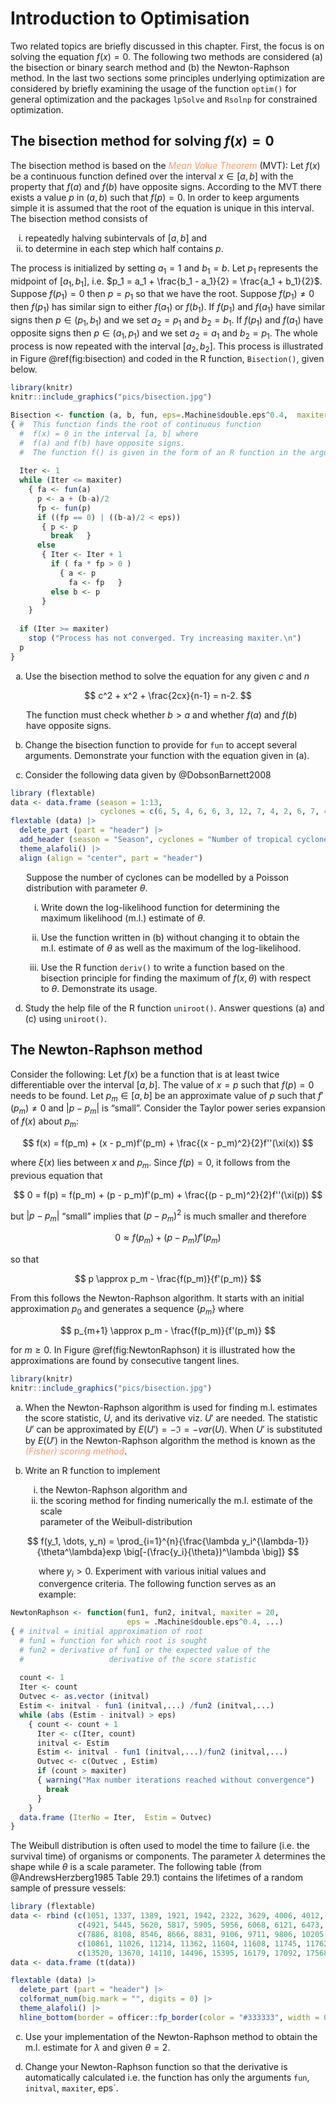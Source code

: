 # Introduction to Optimisation {#optimisation}

Two related topics are briefly discussed in this chapter. First, the focus is on solving the equation $f(x)=0$.  The following two methods are considered (a) the bisection or binary search method and (b) the Newton-Raphson method. In the last two sections some principles underlying optimization are considered by briefly examining the usage of the function `optim()` for general optimization and the packages `lpSolve` and `Rsolnp` for constrained optimization.

## The bisection method for solving $f(x)=0$

The bisection method is based on the *<span style="color:#FF9966">Mean Value Theorem</span>* (MVT):  Let $f(x)$ be a continuous function defined over the interval $x∈[a,b]$ with the property that $f(a)$ and $f(b)$ have opposite signs.  According to the MVT there exists a value $p$ in $(a,b)$ such that $f(p)=0$.  In order to keep arguments simple it is assumed that the root of the equation is unique in this interval. The bisection method consists of

(i)	repeatedly halving subintervals of $[a,b]$ and
(ii) to determine in each step which half contains $p$.

The process is initialized by setting $a_1=1$ and $b_1=b$.  Let $p_1$ represents the midpoint of $[a_1,b_1 ]$, i.e. $p_1 = a_1 + \frac{b_1 - a_1}{2} = \frac{a_1 + b_1}{2}$. Suppose $f(p_1 )=0$ then $p=p_1$ so that we have the root. Suppose $f(p_1) \neq 0$ then $f(p_1)$ has similar sign to either $f(a_1)$ or $f(b_1)$.  If $f(p_1)$ and $f(a_1)$ have similar signs then $p∈(p_1,b_1)$ and we set $a_2=p_1$ and $b_2=b_1$. If $f(p_1)$ and $f(a_1)$ have opposite signs then $p∈(a_1,p_1)$ and we set $a_2=a_1$ and $b_2=p_1$. The whole process is now repeated with the interval $[a_2,b_2]$.   This process is illustrated in Figure \@ref(fig:bisection) and coded in the R function, `Bisection()`, given below.

```r
library(knitr)
knitr::include_graphics("pics/bisection.jpg")
```

```r
Bisection <- function (a, b, fun, eps=.Machine$double.eps^0.4,  maxiter=100) 
{ #  This function finds the root of continuous function   
  #  f(x) = 0 in the interval [a, b] where
  #  f(a) and f(b) have opposite signs.
  #  The function f() is given in the form of an R function in the argument fun
  
  Iter <- 1
  while (Iter <= maxiter)
    { fa <- fun(a)
      p <- a + (b-a)/2
      fp <- fun(p)
      if ((fp == 0) | ((b-a)/2 < eps))
       { p <- p
         break   }
      else
       { Iter <- Iter + 1
         if ( fa * fp > 0 )
           { a <- p
             fa <- fp   }
         else b <- p
       }
    }
  
  if (Iter >= maxiter)
    stop ("Process has not converged. Try increasing maxiter.\n")
  p
}
```

(a) Use the bisection method to solve the equation for any given $c$ and $n$

$$
c^2 + x^2 + \frac{2cx}{n-1} = n-2.
$$

<div style="margin-left: 25px; margin-right: 20px;">
The function must check whether $b>a$ and whether $f(a)$ and $f(b)$ have opposite signs.
</div>

(b)	Change the bisection function to provide for `fun` to accept several arguments. Demonstrate your function with the equation given in (a).

(c)	Consider the following data given by @DobsonBarnett2008

```r
library (flextable)
data <- data.frame (season = 1:13,
                    cyclones = c(6, 5, 4, 6, 6, 3, 12, 7, 4, 2, 6, 7, 4))
flextable (data) |>
  delete_part (part = "header") |>
  add_header (season = "Season", cyclones = "Number of tropical cyclones") |> 
  theme_alafoli() |>
  align (align = "center", part = "header")
```

<div style="margin-left: 25px; margin-right: 20px;">
Suppose the number of cyclones can be modelled by a Poisson distribution with parameter $\theta$.

(i) Write down the log-likelihood function for determining the maximum likelihood (m.l.) estimate of $\theta$.

(ii) 	Use the function written in (b) without changing it to obtain the m.l. estimate of $\theta$ as well as the maximum of the log-likelihood.

(iii)	Use the R function `deriv()` to write a function based on the bisection principle for finding the maximum of $f(x,θ)$ with respect to $\theta$. Demonstrate its usage.

</div>

(d)	Study the help file of the R function `uniroot()`. Answer questions (a) and (c) using `uniroot()`.

## The Newton-Raphson method

Consider the following: Let $f(x)$ be a function that is at least twice differentiable over the interval $[a,b]$. The value of $x=p$ such that $f(p)=0$ needs to be found. Let $p_m∈[a,b]$ be an approximate value of $p$ such that $f'(p_m) \neq 0$ and $|p-p_m|$ is “small”.  Consider the Taylor power series expansion of $f(x)$ about $p_m$:

$$
f(x) = f(p_m) + (x - p_m)f'(p_m) + \frac{(x - p_m)^2}{2}f''(\xi(x))
$$

where $\xi(x)$ lies between $x$ and $p_m$. Since $f(p)=0$, it follows from the previous equation that

$$
0 = f(p) = f(p_m) + (p - p_m)f'(p_m) + \frac{(p - p_m)^2}{2}f''(\xi(p))
$$

but $|p-p_m|$ “small” implies that $(p-p_m )^2$ is much smaller and therefore

$$
0 \approx f(p_m) + (p - p_m)f'(p_m)
$$

so that

$$
p \approx p_m - \frac{f(p_m)}{f'(p_m)}
$$

From this follows the Newton-Raphson algorithm.  It starts with an initial approximation  $p_0$ and generates a sequence $\{p_m \}$ where

$$
p_{m+1} \approx p_m - \frac{f(p_m)}{f'(p_m)}
$$

for $m≥0$. In Figure \@ref(fig:NewtonRaphson) it is illustrated how the approximations are found by consecutive tangent lines.

```r
library(knitr)
knitr::include_graphics("pics/bisection.jpg")
```

(a)	When the Newton-Raphson algorithm is used for finding m.l. estimates the score statistic, $U$, and its derivative viz. $U'$ are needed. The statistic $U'$ can be approximated by $E(U') = -\mathfrak{I} = -var(U)$.  When $U'$ is substituted by $E(U')$ in the Newton-Raphson algorithm the method is known as the *<span style="color:#FF9966">(Fisher) scoring method</span>*.

(b)	Write an R function to implement
    (i)  the Newton-Raphson algorithm and 
    (ii)  the scoring method for finding numerically the m.l. estimate of the scale  
      parameter of the Weibull-distribution

$$
f(y_1, \dots, y_n) = \prod_{i=1}^{n}{\frac{\lambda y_i^{\lambda-1}}{\theta^\lambda}exp \big[-(\frac{y_i}{\theta})^\lambda \big]}
$$

<div style="margin-left: 45px; margin-right: 20px;">
where $y_i>0$. Experiment with various initial values and convergence criteria. The following function serves as an example:
</div>

```r
NewtonRaphson <- function(fun1, fun2, initval, maxiter = 20, 
                          eps = .Machine$double.eps^0.4, ...)
{ # initval = initial approximation of root
  # fun1 = function for which root is sought
  # fun2 = derivative of fun1 or the expected value of the 
  #                   derivative of the score statistic
  
  count <- 1
  Iter <- count
  Outvec <- as.vector (initval)
  Estim <- initval - fun1 (initval,...) /fun2 (initval,...)
  while (abs (Estim - initval) > eps)
    { count <- count + 1
      Iter <- c(Iter, count) 
      initval <- Estim
      Estim <- initval - fun1 (initval,...)/fun2 (initval,...)
      Outvec <- c(Outvec , Estim)
      if (count > maxiter) 
      { warning("Max number iterations reached without convergence") 
        break
      }
    }
  data.frame (IterNo = Iter,  Estim = Outvec)
}
```

The Weibull distribution is often used to model the time to failure (i.e. the survival time) of organisms or components. The parameter $\lambda$ determines the shape while $\theta$ is a scale parameter. The following table (from @AndrewsHerzberg1985 Table 29.1) contains the lifetimes of a random sample of pressure vessels:


```r
library (flextable)
data <- rbind (c(1051, 1337, 1389, 1921, 1942, 2322, 3629, 4006, 4012, 4063),
               c(4921, 5445, 5620, 5817, 5905, 5956, 6068, 6121, 6473, 7501),
               c(7886, 8108, 8546, 8666, 8831, 9106, 9711, 9806, 10205, 10396),
               c(10861, 11026, 11214, 11362, 11604, 11608, 11745, 11762, 11895, 	12044),
               c(13520, 13670, 14110, 14496, 15395, 16179, 17092, 17568, 17568, NA))
data <- data.frame (t(data))

flextable (data) |>
  delete_part (part = "header") |>
  colformat_num(big.mark = "", digits = 0) |>
  theme_alafoli() |>
  hline_bottom(border = officer::fp_border(color = "#333333", width = 0.75))
```

(c)	Use your implementation of the Newton-Raphson method to obtain the m.l. estimate for $\lambda$ and given $\theta = 2$.

(d)	Change  your Newton-Raphson function  so that the derivative is automatically calculated i.e. the function has only the arguments `fun`, `initval`, `maxiter`, eps`.

